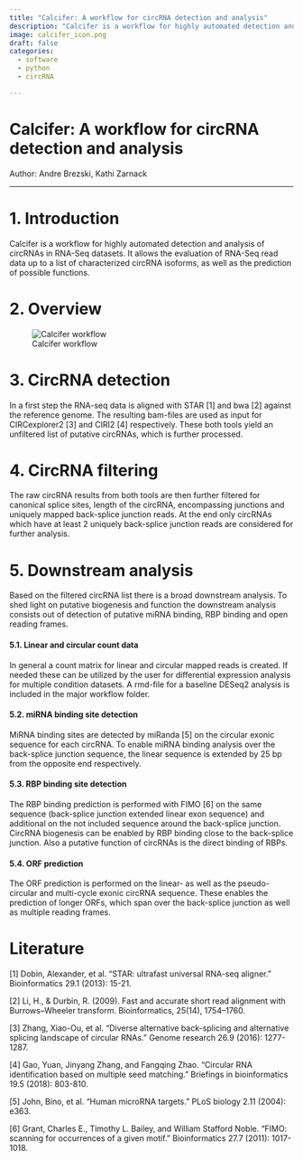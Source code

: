 ```yaml
---
title: "Calcifer: A workflow for circRNA detection and analysis"
description: "Calcifer is a workflow for highly automated detection and analysis of circRNAs in RNA-Seq datasets."
image: calcifer_icon.png
draft: false
categories:
  - software
  - python
  - circRNA

---
```



# Calcifer: A workflow for circRNA detection and analysis
Author: Andre Brezski, Kathi Zarnack    

---

# 1. Introduction
Calcifer is a workflow for highly automated detection and analysis of circRNAs in RNA-Seq datasets. It allows the evaluation of RNA-Seq read data up to a list of characterized circRNA isoforms, as well as the prediction of possible functions.

# 2. Overview

![Calcifer workflow](calcifer_new_changed_workflow.png)

# 3. CircRNA detection
In a first step the RNA-seq data is aligned with STAR [1] and bwa [2] against the reference genome. The resulting bam-files are used as input for CIRCexplorer2 [3] and CIRI2 [4] respectively. These both tools yield an unfiltered list of putative circRNAs, which is further processed.

# 4. CircRNA filtering
The raw circRNA results from both tools are then further filtered for canonical splice sites, length of the circRNA, encompassing junctions and uniquely mapped back-splice junction reads. At the end only circRNAs which have at least 2 uniquely back-splice junction reads are considered for further analysis.

# 5. Downstream analysis
Based on the filtered circRNA list there is a broad downstream analysis. To shed light on putative biogenesis and function the downstream analysis consists out of detection of putative miRNA binding, RBP binding and open reading frames. 

#### 5.1. Linear and circular count data
In general a count matrix for linear and circular mapped reads is created. If needed these can be utilized by the user for differential expression analysis for multiple condition datasets. A rmd-file for a baseline DESeq2 analysis is included in the major workflow folder.

#### 5.2. miRNA binding site detection
MiRNA binding sites are detected by miRanda [5] on the circular exonic sequence for each circRNA. To enable miRNA binding analysis over the back-splice junction sequence, the linear sequence is extended by 25 bp from the opposite end respectively.

#### 5.3. RBP binding site detection
The RBP binding prediction is performed with FIMO [6] on the same sequence (back-splice junction extended linear exon sequence) and additional on the not included sequence around the back-splice junction. CircRNA biogenesis can be enabled by RBP binding close to the back-splice junction. Also a putative function of circRNAs is the direct binding of RBPs.

#### 5.4. ORF prediction
The ORF prediction is performed on the linear- as well as the pseudo-circular and multi-cycle exonic circRNA sequence. These enables the prediction of longer ORFs, which span over the back-splice junction as well as multiple reading frames.


# Literature
[1] Dobin, Alexander, et al. "STAR: ultrafast universal RNA-seq aligner." Bioinformatics 29.1 (2013): 15-21.

[2] Li, H., & Durbin, R. (2009). Fast and accurate short read alignment with Burrows–Wheeler transform. Bioinformatics, 25(14), 1754–1760.

[3] Zhang, Xiao-Ou, et al. "Diverse alternative back-splicing and alternative splicing landscape of circular RNAs." Genome research 26.9 (2016): 1277-1287.

[4] Gao, Yuan, Jinyang Zhang, and Fangqing Zhao. "Circular RNA identification based on multiple seed matching." Briefings in bioinformatics 19.5 (2018): 803-810.

[5] John, Bino, et al. "Human microRNA targets." PLoS biology 2.11 (2004): e363.

[6] Grant, Charles E., Timothy L. Bailey, and William Stafford Noble. "FIMO: scanning for occurrences of a given motif." Bioinformatics 27.7 (2011): 1017-1018.
